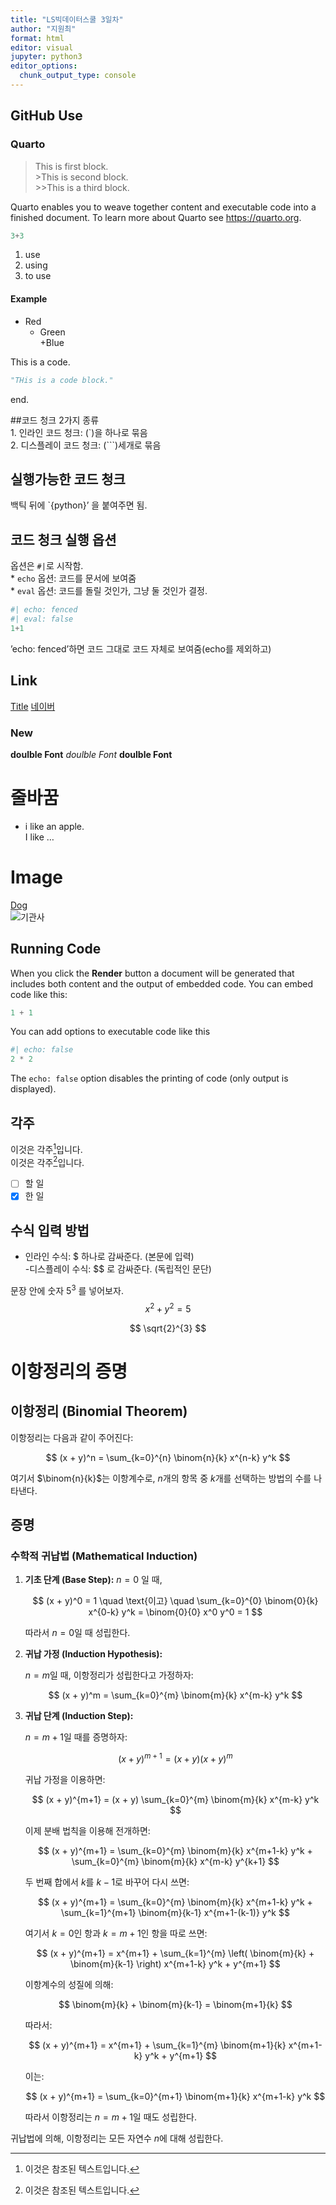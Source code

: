```yaml
---
title: "LS빅데이터스쿨 3일차"
author: "지원최"
format: html
editor: visual
jupyter: python3
editor_options: 
  chunk_output_type: console
---
```


## GitHub Use

### Quarto

> This is first block.\
> \>This is second block.\
> \>\>This is a third block.

Quarto enables you to weave together content and executable code into a finished document. To learn more about Quarto see <https://quarto.org>.

```python
3+3
```

1.  use\
2.  using\
3.  to use

#### Example

-   Red
    -   Green\
        +Blue

This is a code.

```python
"THis is a code block."
```

end.

##코드 청크 2가지 종류\
1. 인라인 코드 청크: (\`)을 하나로 묶음\
2. 디스플레이 코드 청크: (\`\`\`)세개로 묶음

## 실행가능한 코드 청크

백틱 뒤에 \`{python}' 을 붙여주면 됨.

## 코드 청크 실행 옵션

옵션은 `#|`로 시작함.\
\* `echo` 옵션: 코드를 문서에 보여줌\
\* `eval` 옵션: 코드를 돌릴 것인가, 그냥 둘 것인가 결정.

```python
#| echo: fenced
#| eval: false
1+1
```

'echo: fenced'하면 코드 그대로 코드 자체로 보여줌(echo를 제외하고)

## Link

[Title](link) [네이버](http://naver.com "naver")

### New

**doulble Font** *doulble Font* **doulble Font**

# 줄바꿈

-   i like an apple.\
    I like ...

# Image

[Dog](https://images.app.goo.gl/kSVBHnsRFadQpBFs8)       
![기관사](./img/img.jpg)

## Running Code

When you click the **Render** button a document will be generated that includes both content and the output of embedded code. You can embed code like this:

```python
1 + 1
```

You can add options to executable code like this

```python
#| echo: false
2 * 2
```

The `echo: false` option disables the printing of code (only output is displayed).

## 각주

이것은 각주[^1]입니다.\
이것은 각주[^2]입니다.

[^1]: 이것은 참조된 텍스트입니다.

[^2]: 이것은 참조된 텍스트입니다.

-   [ ] 할 일
-   [x] 한 일       

## 수식 입력 방법
- 인라인 수식: $ 하나로 감싸준다. (본문에 입력)     
-디스플레이 수식: $$ 로 감싸준다. (독립적인 문단)     

문장 안에 숫자 $5^3$ 를 넣어보자.       
$$
x^2 + y^2 = 5
$$


$$
\sqrt{2}^{3}
$$

# 이항정리의 증명

## 이항정리 (Binomial Theorem)

이항정리는 다음과 같이 주어진다:

$$
(x + y)^n = \sum_{k=0}^{n} \binom{n}{k} x^{n-k} y^k
$$

여기서 $\binom{n}{k}$는 이항계수로, $n$개의 항목 중 $k$개를 선택하는 방법의 수를 나타낸다.

## 증명

### 수학적 귀납법 (Mathematical Induction)

1. **기초 단계 (Base Step):** $n = 0$ 일 때,
   
   $$
   (x + y)^0 = 1 \quad \text{이고} \quad \sum_{k=0}^{0} \binom{0}{k} x^{0-k} y^k = \binom{0}{0} x^0 y^0 = 1
   $$
   
   따라서 $n = 0$일 때 성립한다.

2. **귀납 가정 (Induction Hypothesis):**
   
   $n = m$일 때, 이항정리가 성립한다고 가정하자:
   
   $$
   (x + y)^m = \sum_{k=0}^{m} \binom{m}{k} x^{m-k} y^k
   $$

3. **귀납 단계 (Induction Step):**
   
   $n = m+1$일 때를 증명하자:
   
   $$
   (x + y)^{m+1} = (x + y)(x + y)^m
   $$
   
   귀납 가정을 이용하면:
   
   $$
   (x + y)^{m+1} = (x + y) \sum_{k=0}^{m} \binom{m}{k} x^{m-k} y^k
   $$
   
   이제 분배 법칙을 이용해 전개하면:
   
   $$
   (x + y)^{m+1} = \sum_{k=0}^{m} \binom{m}{k} x^{m+1-k} y^k + \sum_{k=0}^{m} \binom{m}{k} x^{m-k} y^{k+1}
   $$

   두 번째 합에서 $k$를 $k-1$로 바꾸어 다시 쓰면:
   
   $$
   (x + y)^{m+1} = \sum_{k=0}^{m} \binom{m}{k} x^{m+1-k} y^k + \sum_{k=1}^{m+1} \binom{m}{k-1} x^{m+1-(k-1)} y^k
   $$
   
   여기서 $k=0$인 항과 $k=m+1$인 항을 따로 쓰면:
   
   $$
   (x + y)^{m+1} = x^{m+1} + \sum_{k=1}^{m} \left( \binom{m}{k} + \binom{m}{k-1} \right) x^{m+1-k} y^k + y^{m+1}
   $$
   
   이항계수의 성질에 의해:
   
   $$
   \binom{m}{k} + \binom{m}{k-1} = \binom{m+1}{k}
   $$
   
   따라서:
   
   $$
   (x + y)^{m+1} = x^{m+1} + \sum_{k=1}^{m} \binom{m+1}{k} x^{m+1-k} y^k + y^{m+1}
   $$
   
   이는:
   
   $$
   (x + y)^{m+1} = \sum_{k=0}^{m+1} \binom{m+1}{k} x^{m+1-k} y^k
   $$
   
   따라서 이항정리는 $n = m+1$일 때도 성립한다.

귀납법에 의해, 이항정리는 모든 자연수 $n$에 대해 성립한다.

